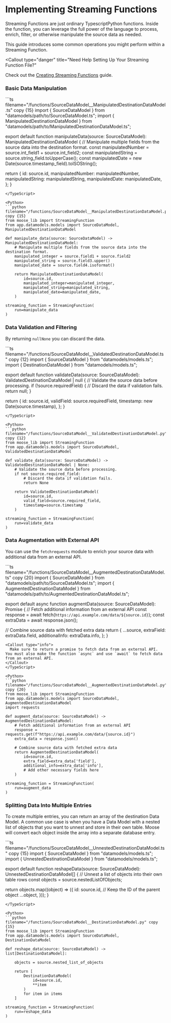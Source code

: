 
# Implementing Streaming Functions

<LanguageSwitcher />

Streaming Functions are just ordinary <TypeScriptInline>Typescript</TypeScriptInline><PythonInline>Python</PythonInline> functions. Inside the function, you can leverage the full power of the language to process, enrich, filter, or otherwise manipulate the source data as needed.

This guide introduces some common operations you might perform within a Streaming Function.

<Callout
  type="danger"
  title="Need Help Setting Up Your Streaming Function File?"
>
  Check out the [Creating Streaming Functions](/stream-processing/init-function)
  guide.
</Callout>


### Basic Data Manipulation


<TypeScript>
```ts filename="/functions/SourceDataModel__ManipulatedDestinationDataModel.ts" copy {15}
import { SourceDataModel } from "datamodels/path/to/SourceDataModel.ts";
import { ManipulatedDestinationDataModel } from "datamodels/path/to/ManipulatedDestinationDataModel.ts";

export default function manipulateData(source: SourceDataModel): ManipulatedDestinationDataModel {
  // Manipulate multiple fields from the source data into the destination format.
  const manipulatedNumber = source.int_field1 + source.int_field2;
  const manipulatedString = source.string_field.toUpperCase();
  const manipulatedDate = new Date(source.timestamp_field).toISOString();

  return {
    id: source.id,
    manipulatedNumber: manipulatedNumber,
    manipulatedString: manipulatedString,
    manipulatedDate: manipulatedDate,
  };
}
```
</TypeScript>

<Python>
```python filename="/functions/SourceDataModel__ManipulatedDestinationDataModel.py" copy {15}
from moose_lib import StreamingFunction
from app.datamodels.models import SourceDataModel, ManipulatedDestinationDataModel

def manipulate_data(source: SourceDataModel) -> ManipulatedDestinationDataModel:
    # Manipulate multiple fields from the source data into the destination format.
    manipulated_integer = source.field1 + source.field2
    manipulated_string = source.field3.upper()
    manipulated_date = source.field4.isoformat()

    return ManipulatedDestinationDataModel(
        id=source.id,
        manipulated_integer=manipulated_integer,
        manipulated_string=manipulated_string,
        manipulated_date=manipulated_date,
    )

streaming_function = StreamingFunction(
    run=manipulate_data
)
```
</Python>

### Data Validation and Filtering

By returning <TypeScriptInline>`null`</TypeScriptInline><PythonInline>`None`</PythonInline> you can discard the data.

<TypeScript>
```ts filename="/functions/SourceDataModel__ValidatedDestinationDataModel.ts" copy {12}
import { SourceDataModel } from "datamodels/models.ts";
import { DestinationDataModel } from "datamodels/models.ts";

export default function validateData(source: SourceDataModel): ValidatedDestinationDataModel | null {
  // Validate the source data before processing.
  if (!source.requiredField) {
    // Discard the data if validation fails.
    return null;
  }

  return {
    id: source.id,
    validField: source.requiredField,
    timestamp: new Date(source.timestamp),
  };
}
```
</TypeScript>

<Python>
```python filename="/functions/SourceDataModel__ValidatedDestinationDataModel.py" copy {12}
from moose_lib import StreamingFunction
from app.datamodels.models import SourceDataModel, ValidatedDestinationDataModel

def validate_data(source: SourceDataModel) -> ValidatedDestinationDataModel | None:
    # Validate the source data before processing.
    if not source.required_field:
        # Discard the data if validation fails.
        return None

    return ValidatedDestinationDataModel(
        id=source.id,
        valid_field=source.required_field,
        timestamp=source.timestamp
    )

streaming_function = StreamingFunction(
    run=validate_data
)
```
</Python>

### Data Augmentation with External API
You can use the <TypeScriptInline>`fetch`</TypeScriptInline><PythonInline>`requests`</PythonInline> module to enrich your source data with additional data from an external API.

<TypeScript>
```ts filename="/functions/SourceDataModel__AugmentedDestinationDataModel.ts" copy {20}
import { SourceDataModel } from "datamodels/path/to/SourceDataModel.ts";
import { AugmentedDestinationDataModel } from "datamodels/path/to/AugmentedDestinationDataModel.ts";

export default async function augmentData(source: SourceDataModel): Promise<AugmentedDestinationDataModel> {
  // Fetch additional information from an external API
  const response = await fetch(`https://api.example.com/data/${source.id}`);
  const extraData = await response.json();

  // Combine source data with fetched extra data
  return {
    ...source,
    extraField: extraData.field,
    additionalInfo: extraData.info,
  };
}
```
<Callout type="info">
  Make sure to return a promise to fetch data from an external API. You must also make the function `async` and use `await` to fetch data from an external API.
</Callout>
</TypeScript>

<Python>
```python filename="/functions/SourceDataModel__AugmentedDestinationDataModel.py" copy {20}
from moose_lib import StreamingFunction
from app.datamodels.models import SourceDataModel, AugmentedDestinationDataModel
import requests

def augment_data(source: SourceDataModel) -> AugmentedDestinationDataModel:
    # Fetch additional information from an external API
    response = requests.get(f"https://api.example.com/data/{source.id}")
    extra_data = response.json()

    # Combine source data with fetched extra data
    return AugmentedDestinationDataModel(
        id=source.id,
        extra_field=extra_data['field'],
        additional_info=extra_data['info'],
        # Add other necessary fields here
    )

streaming_function = StreamingFunction(
    run=augment_data
)
```
</Python>


### Splitting Data Into Multiple Entries
To create multiple entries, you can return an array of the destination Data Model. A common use case is when you have a Data Model with a nested list of objects that you want to unnest and store in their own table. Moose will convert each object inside the array into a separate database entry.

<TypeScript>
```ts filename="/functions/SourceDataModel__UnnestedDestinationDataModel.ts" copy {15}
import { SourceDataModel } from "datamodels/models.ts";
import { UnnestedDestinationDataModel } from "datamodels/models.ts";

export default function reshapeData(source: SourceDataModel): UnnestedDestinationDataModel[] {
  // Unnest a list of objects into their own table rows
  const objects = source.nestedListOfObjects;

  return objects.map((object) => ({
    id: source.id, // Keep the ID of the parent object
    ...object,
  }));
}
```
</TypeScript>

<Python>
```python filename="/functions/SourceDataModel__DestinationDataModel.py" copy {15}
from moose_lib import StreamingFunction
from app.datamodels.models import SourceDataModel, DestinationDataModel

def reshape_data(source: SourceDataModel) -> list[DestinationDataModel]:
  
    objects = source.nested_list_of_objects

    return [
        DestinationDataModel(
            id=source.id,
            **item
        )
        for item in items
    ]

streaming_function = StreamingFunction(
    run=reshape_data
)
```
</Python>
